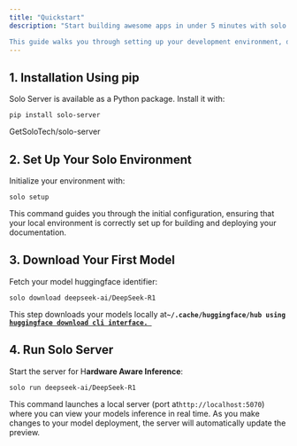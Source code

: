 ```yaml
---
title: "Quickstart"
description: "Start building awesome apps in under 5 minutes with solo server.

This guide walks you through setting up your development environment, downloading your models and containers locally, and deploying them. "
---
```


## 1. Installation Using pip

Solo Server is available as a Python package. Install it with:

```
pip install solo-server
```

<Card title="Github Repo" icon="bolt" href="https://github.com/GetSoloTech/solo-server">
  GetSoloTech/solo-server
</Card>

## 2. Set Up Your Solo Environment

Initialize your environment with:

```
solo setup
```

This command guides you through the initial configuration, ensuring that your local environment is correctly set up for building and deploying your documentation.

## 3. Download Your First Model

Fetch your model huggingface identifier:

```
solo download deepseek-ai/DeepSeek-R1
```

This step downloads your models locally a&#x74;**`~/.cache/huggingface/hub using `**[**`huggingface download cli interface. `**](https://huggingface.co/docs/huggingface_hub/en/guides/download)

## 4. Run Solo Server

Start the server for H**ardware Aware Inference**:

```
solo run deepseek-ai/DeepSeek-R1
```

This command launches a local server (port at`http://localhost:5070`) where you can view your models inference in real time. As you make changes to your model deployment, the server will automatically update the preview.